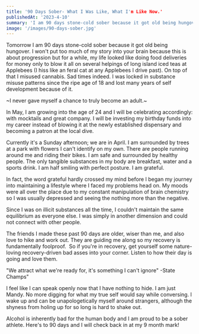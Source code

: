 ```yaml
---
title: '90 Days Sober- What I Was Like, What I'm Like Now.'
publishedAt: '2023-4-10'
summary: 'I am 90 days stone-cold sober because it got old being hungover'
image: '/images/90-days-sober.jpg'
---
```


Tomorrow I am 90 days stone-cold sober because it got old being hungover. I won't put too much of my story into your brain because this is about progression but for a while, my life looked like doing food deliveries for money only to blow it all on several helpings of long island iced teas at Applebees (I hiss like an feral cat at any Applebees I drive past). On top of that I misused cannabis. Sad times indeed. I was locked in substance misuse patterns since the ripe age of 18 and lost many years of self development because of it.

~I never gave myself a chance to truly become an adult.~

In May, I am growing into the age of 24 and I will be celebrating accordingly: with mocktails and great company. I will be investing my birthday funds into my career instead of blowing it at the newly established dispensary and becoming a patron at the local dive.

Currently it's a Sunday afternoon; we are in April. I am surrounded by trees at a park with flowers I can't identify on my own. There are people running around me and riding their bikes. I am safe and surrounded by healthy people. The only tangible substances in my body are breakfast, water and a sports drink. I am half smiling with perfect posture. I am grateful.

In fact, the word grateful hardly crossed my mind before I began my journey into maintaining a lifestyle where I faced my problems head on. My moods were all over the place due to my constant manipulation of brain chemistry so I was usually depressed and seeing the nothing more than the negative.

Since I was on illicit substances all the time, I couldn't maintain the same equilibrium as everyone else. I was simply in another dimension and could not connect with other people.

The friends I made these past 90 days are older, wiser than me, and also love to hike and work out. They are guiding me along so my recovery is fundamentally foolproof. 
So if you're in recovery, get yourself some nature-loving recovery-driven bad asses into your corner. Listen to how their day is going and love them.

"We attract what we're ready for, it's something I can't ignore" -State Champs"

I feel like I can speak openly now that I have nothing to hide. I am just Mandy. No more digging for what my true self would say while conversing. I wake up and can be unapologetically myself around strangers, although the shyness from holing up for so long is hard to shake out.

Alcohol is inherently bad for the human body and I am proud to be a sober athlete. Here's to 90 days and I will check back in at my 9 month mark!
